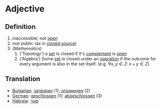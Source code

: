 =Adjective=

==Definition==
# inaccessible; not [[open]]
# non public (as in [[closed source]])
# (''Mathematics'')
## ('Topology') a [[set]] is closed if it's [[complement]] is [[open]]
## ('Algebra') Some [[set]] is closed under an [[operation]] if the outcome for every argument is also in the set itself. (e.g. <math> \forall x,y \in Z:\, x + y \in Z</math>)

==Translation==
*[[Bulgarian]]: [[затворен]] (1), [[ограничен]] (2)
*[[German]]: [[geschlossen]] (1); [[abgeschlossen]] (3)
*[[Hebrew]]: [[סגור]]